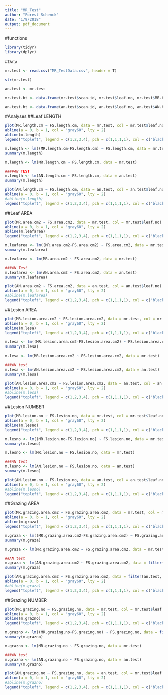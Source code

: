 ```yaml
---
title: "MR_Test"
author: "Forest Schenck"
date: "1/9/2018"
output: pdf_document
---
```


#functions
```r
library(tidyr)
library(dplyr)
```

#Data
```r
mr.test <- read.csv("MR_TestData.csv", header = T)

str(mr.test)

an.test <- mr.test

mr.test.bt <- data.frame(mr.test$scan.id, mr.test$leaf.no, mr.test$MR.broken.tip, mr.test$FS.broken.tip)

an.test.bt <- data.frame(an.test$scan.id, an.test$leaf.no, an.test$AN.broken.tip, an.test$FS.broken.tip)
```

#Analyses
##Leaf LENGTH
```r
plot(MR.length.cm ~ FS.length.cm, data = mr.test, col = mr.test$leaf.no)
abline(a = 0, b = 1, col = "gray60", lty = 2)
abline(m.length)
legend("topleft", legend = c(1,2,3,4), pch = c(1,1,1,1), col = c("black", "red", "green", "blue"))

m.length <- lm((MR.length.cm-FS.length.cm) ~ FS.length.cm, data = mr.test)
summary(m.length)

m.length <- lm(MR.length.cm ~ FS.length.cm, data = mr.test)

####AN TEST
m.length <- lm(AN.length.cm ~ FS.length.cm, data = an.test)
summary(m.length)

plot(AN.length.cm ~ FS.length.cm, data = an.test, col = an.test$leaf.no)
abline(a = 0, b = 1, col = "gray60", lty = 2)
#abline(m.length)
legend("topleft", legend = c(1,2,3,4), pch = c(1,1,1,1), col = c("black", "red", "green", "blue"))

```

##Leaf AREA
```r
plot(MR.area.cm2 ~ FS.area.cm2, data = mr.test, col = mr.test$leaf.no)
abline(a = 0, b = 1, col = "gray60", lty = 2)
abline(m.leafarea)
legend("topleft", legend = c(1,2,3,4), pch = c(1,1,1,1), col = c("black", "red", "green", "blue"))

m.leafarea <- lm((MR.area.cm2-FS.area.cm2) ~ FS.area.cm2, data = mr.test)
summary(m.leafarea)

m.leafarea <- lm(MR.area.cm2 ~ FS.area.cm2, data = mr.test)

###AN Test
m.leafarea <- lm(AN.area.cm2 ~ FS.area.cm2, data = an.test)
summary(m.leafarea)

plot(AN.area.cm2 ~ FS.area.cm2, data = an.test, col = an.test$leaf.no)
abline(a = 0, b = 1, col = "gray60", lty = 2)
#abline(m.leafarea)
legend("topleft", legend = c(1,2,3,4), pch = c(1,1,1,1), col = c("black", "red", "green", "blue"))

```

##Lesion AREA
```r
plot(MR.lesion.area.cm2 ~ FS.lesion.area.cm2, data = mr.test, col = mr.test$leaf.no)
abline(a = 0, b = 1, col = "gray60", lty = 2)
abline(m.lesa)
legend("topleft", legend = c(1,2,3,4), pch = c(1,1,1,1), col = c("black", "red", "green", "blue"))

m.lesa <- lm((MR.lesion.area.cm2-FS.lesion.area.cm2) ~ FS.lesion.area.cm2, data = mr.test)
summary(m.lesa)

m.lesa <- lm(MR.lesion.area.cm2 ~ FS.lesion.area.cm2, data = mr.test)

###AN test
m.lesa <- lm(AN.lesion.area.cm2 ~ FS.lesion.area.cm2, data = an.test)
summary(m.lesa)

plot(AN.lesion.area.cm2 ~ FS.lesion.area.cm2, data = an.test, col = an.test$leaf.no)
abline(a = 0, b = 1, col = "gray60", lty = 2)
#abline(m.lesa)
legend("topleft", legend = c(1,2,3,4), pch = c(1,1,1,1), col = c("black", "red", "green", "blue"))

```

##Lesion NUMBER
```r
plot(MR.lesion.no ~ FS.lesion.no, data = mr.test, col = mr.test$leaf.no, ylim = c(0,20), xlim = c(0,20))
abline(a = 0, b = 1, col = "gray60", lty = 2)
abline(m.lesno)
legend("topleft", legend = c(1,2,3,4), pch = c(1,1,1,1), col = c("black", "red", "green", "blue"))

m.lesno <- lm((MR.lesion.no-FS.lesion.no) ~ FS.lesion.no, data = mr.test)
summary(m.lesno)

m.lesno <- lm(MR.lesion.no ~ FS.lesion.no, data = mr.test)

###AN test
m.lesno <- lm(AN.lesion.no ~ FS.lesion.no, data = an.test)
summary(m.lesno)

plot(AN.lesion.no ~ FS.lesion.no, data = an.test, col = an.test$leaf.no, ylim = c(0,20), xlim = c(0,20))
abline(a = 0, b = 1, col = "gray60", lty = 2)
#abline(m.lesno)
legend("topleft", legend = c(1,2,3,4), pch = c(1,1,1,1), col = c("black", "red", "green", "blue"))
```

##Grazing AREA
```r
plot(MR.grazing.area.cm2 ~ FS.grazing.area.cm2, data = mr.test, col = mr.test$leaf.no, ylim = c(0,0.8))
abline(a = 0, b = 1, col = "gray60", lty = 2)
abline(m.graza)
legend("topleft", legend = c(1,2,3,4), pch = c(1,1,1,1), col = c("black", "red", "green", "blue"))

m.graza <- lm((MR.grazing.area.cm2-FS.grazing.area.cm2) ~ FS.grazing.area.cm2, data = filter(mr.test, FS.grazing.area.cm2 < 0.5))
summary(m.graza)

m.graza <- lm(MR.grazing.area.cm2 ~ FS.grazing.area.cm2, data = mr.test)

##AN test
m.graza <- lm(AN.grazing.area.cm2 ~ FS.grazing.area.cm2, data = filter(an.test, FS.grazing.area.cm2 != 0.813))
summary(m.graza)

plot(AN.grazing.area.cm2 ~ FS.grazing.area.cm2, data = filter(an.test, FS.grazing.area.cm2 != 0.813), col = mr.test$leaf.no, ylim = c(0,0.1))
abline(a = 0, b = 1, col = "gray60", lty = 2)
#abline(m.graza)
legend("topleft", legend = c(1,2,3,4), pch = c(1,1,1,1), col = c("black", "red", "green", "blue"))
```

##Grazing NUMBER
```r
plot(MR.grazing.no ~ FS.grazing.no, data = mr.test, col = mr.test$leaf.no, ylim = c(0,8))
abline(a = 0, b = 1, col = "gray60", lty = 2)
abline(m.grazno)
legend("topleft", legend = c(1,2,3,4), pch = c(1,1,1,1), col = c("black", "red", "green", "blue"))

m.grazno <- lm((MR.grazing.no-FS.grazing.no) ~ FS.grazing.no, data = filter(mr.test, FS.grazing.no < 5))
summary(m.grazno)

m.grazno <- lm(MR.grazing.no ~ FS.grazing.no, data = mr.test)

###AN test
m.grazno <- lm(AN.grazing.no ~ FS.grazing.no, data = an.test)
summary(m.grazno)

plot(AN.grazing.no ~ FS.grazing.no, data = an.test, col = mr.test$leaf.no, ylim = c(0,8))
abline(a = 0, b = 1, col = "gray60", lty = 2)
#abline(m.grazno)
legend("topleft", legend = c(1,2,3,4), pch = c(1,1,1,1), col = c("black", "red", "green", "blue"))
```



